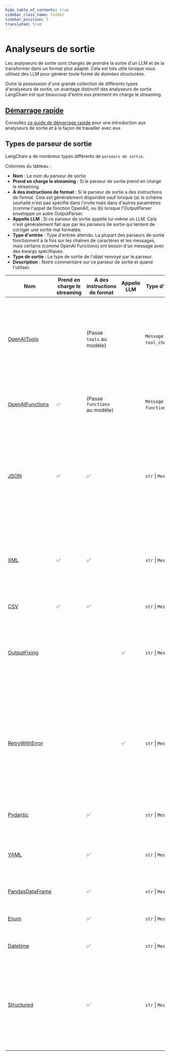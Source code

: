 ```yaml
---
hide_table_of_contents: true
sidebar_class_name: hidden
sidebar_position: 5
translated: true
---
```


# Analyseurs de sortie

Les analyseurs de sortie sont chargés de prendre la sortie d'un LLM et de la transformer dans un format plus adapté. Cela est très utile lorsque vous utilisez des LLM pour générer toute forme de données structurées.

Outre la possession d'une grande collection de différents types d'analyseurs de sortie, un avantage distinctif des analyseurs de sortie LangChain est que beaucoup d'entre eux prennent en charge le streaming.

## [Démarrage rapide](./quick_start)

Consultez [ce guide de démarrage rapide](./quick_start) pour une introduction aux analyseurs de sortie et à la façon de travailler avec eux.

## Types de parseur de sortie

LangChain a de nombreux types différents de `parseurs de sortie`.

Colonnes du tableau :

- **Nom** : Le nom du parseur de sortie
- **Prend en charge le streaming** : Si le parseur de sortie prend en charge le streaming.
- **A des instructions de format** : Si le parseur de sortie a des instructions de format. Cela est généralement disponible sauf lorsque (a) le schéma souhaité n'est pas spécifié dans l'invite mais dans d'autres paramètres (comme l'appel de fonction OpenAI), ou (b) lorsque l'OutputParser enveloppe un autre OutputParser.
- **Appelle LLM** : Si ce parseur de sortie appelle lui-même un LLM. Cela n'est généralement fait que par les parseurs de sortie qui tentent de corriger une sortie mal formatée.
- **Type d'entrée** : Type d'entrée attendu. La plupart des parseurs de sortie fonctionnent à la fois sur les chaînes de caractères et les messages, mais certains (comme OpenAI Functions) ont besoin d'un message avec des kwargs spécifiques.
- **Type de sortie** : Le type de sortie de l'objet renvoyé par le parseur.
- **Description** : Notre commentaire sur ce parseur de sortie et quand l'utiliser.

| Nom                                                 | Prend en charge le streaming | A des instructions de format | Appelle LLM | Type d'entrée                     | Type de sortie       | Description                                                                                                                                                                                                                                             |
|-----------------------------------------------------|------------------------------|------------------------------|-------------|-----------------------------------|----------------------|--------------------------------------------------------------------------------------------------------------------------------------------------------------------------------------------------------------------------------------------------------|
| [OpenAITools](./types/openai_tools)                 |                              | (Passe `tools` au modèle)     |             | `Message` (avec `tool_choice`)    | Objet JSON           | Utilise les derniers arguments d'appel de fonction OpenAI `tools` et `tool_choice` pour structurer la sortie de retour. Si vous utilisez un modèle qui prend en charge l'appel de fonction, c'est généralement la méthode la plus fiable.                |
| [OpenAIFunctions](./types/openai_functions)         | ✅                             | (Passe `functions` au modèle) |             | `Message` (avec `function_call`)  | Objet JSON           | Utilise les arguments d'appel de fonction OpenAI hérités `functions` et `function_call` pour structurer la sortie de retour.                                                                                                                            |
| [JSON](./types/json)                                | ✅                             | ✅                            |             | `str` \| `Message`                | Objet JSON           | Renvoie un objet JSON tel que spécifié. Vous spécifiez un modèle Pydantic et il renverra du JSON pour ce modèle. Probablement le parseur de sortie le plus fiable pour obtenir des données structurées qui n'utilisent PAS l'appel de fonction.           |
| [XML](./types/xml)                                  | ✅                             | ✅                            |             | `str` \| `Message`                | `dict`              | Renvoie un dictionnaire de balises. À utiliser lorsque la sortie XML est nécessaire. À utiliser avec des modèles qui sont bons pour écrire du XML (comme ceux d'Anthropic).                                                                            |
| [CSV](./types/csv)                                  | ✅                             | ✅                            |             | `str` \| `Message`                | `List[str]`         | Renvoie une liste de valeurs séparées par des virgules.                                                                                                                                                                                                |
| [OutputFixing](./types/output_fixing)               |                               |                              | ✅           | `str` \| `Message`                |                     | Enveloppe un autre parseur de sortie. Si ce parseur de sortie renvoie une erreur, alors celui-ci transmettra le message d'erreur et la mauvaise sortie à un LLM et lui demandera de corriger la sortie.                                                |
| [RetryWithError](./types/retry)                     |                               |                              | ✅           | `str` \| `Message`                |                     | Enveloppe un autre parseur de sortie. Si ce parseur de sortie renvoie une erreur, alors celui-ci transmettra les entrées d'origine, la mauvaise sortie et le message d'erreur à un LLM et lui demandera de le corriger. Comparé à `OutputFixingParser`, celui-ci envoie également les instructions d'origine. |
| [Pydantic](./types/pydantic)                        |                               | ✅                            |             | `str` \| `Message`                | `pydantic.BaseModel` | Prend un modèle Pydantic défini par l'utilisateur et renvoie les données dans ce format.                                                                                                                                                             |
| [YAML](./types/yaml)                                |                               | ✅                            |             | `str` \| `Message`                | `pydantic.BaseModel` | Prend un modèle Pydantic défini par l'utilisateur et renvoie les données dans ce format. Utilise YAML pour le coder.                                                                                                                                    |
| [PandasDataFrame](./types/pandas_dataframe)         |                               | ✅                            |             | `str` \| `Message`                | `dict`              | Utile pour effectuer des opérations avec les pandas DataFrames.                                                                                                                                                                                        |
| [Enum](./types/enum)                                |                               | ✅                            |             | `str` \| `Message`                | `Enum`              | Analyse la réponse dans l'une des valeurs d'enum fournies.                                                                                                                                                                                            |
| [Datetime](./types/datetime)                        |                               | ✅                            |             | `str` \| `Message`                | `datetime.datetime` | Analyse la réponse dans une chaîne de caractères de date et heure.                                                                                                                                                                                    |
| [Structured](./types/structured)                    |                               | ✅                            |             | `str` \| `Message`                | `Dict[str, str]`    | Un parseur de sortie qui renvoie des informations structurées. Il est moins puissant que d'autres parseurs de sortie car il ne permet que des champs de type chaîne de caractères. Cela est utile lorsque vous travaillez avec des LLM plus petits.       |
